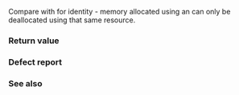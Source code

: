 {{cpp/memory/unsynchronized_pool_resource/title|do_is_equal}}
{{cpp/memory/unsynchronized_pool_resource/navbar}}
{{ddcl|since=c++17|1=
virtual bool do_is_equal( const std::pmr::memory_resource&amp; other ) const noexcept;
}}

Compare {{c|*this}} with {{c|other}} for identity - memory allocated using an {{tt|unsynchronized_pool_resource}} can only be deallocated using that same resource.

===Return value===
{{c|1=this == &amp;other}}

===Defect report===
{{dr list begin}}
{{dr list item|dr=3000|wg=lwg|std=C++17|before=unnecessary {{tt|dynamic_cast}} was performed|after=removed}}
{{dr list end}}

===See also===
{{dsc begin}}
{{dsc inc|cpp/memory/memory_resource/dsc do_is_equal}}
{{dsc end}}

{{langlinks|es|ja|ru|zh}}
